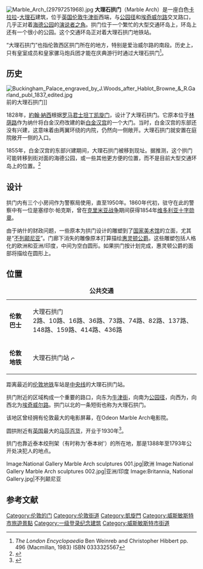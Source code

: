 {{roughtranslation|time=2019-06-14T00:10:55+00:00}}
{{coord|51|30|47|N|0|9|32|W|region:GB_type:landmark|display=title}}
[[Image:Marble_Arch_(29797251968).jpg|thumb]]
'''大理石拱门'''（Marble Arch）是一座白色[[卡拉拉|卡拉拉]]-[[大理石|大理石]]建筑，位于[[英国|英国]][[伦敦|伦敦]][[牛津街|牛津街]]西端，与[[公园径|公园径]]和[[埃奇威尔路|埃奇威尔路]]交叉路口，几乎正对着[[海德公园|海德公园]]的[[演说者之角|演说者之角]]。拱门位于一个繁忙的大型交通环岛上，环岛上还有一个很小的公园。这个交通环岛正对着大理石拱门地铁站。

“大理石拱门”也指伦敦西区拱门所在的地方，特别是爱治威尔路的南段。历史上，只有皇室成员和皇家骡马炮兵团才能在庆典游行时通过大理石拱门<ref>''The London Encyclopaedia'' Ben Weinreb and Christopher Hibbert pp. 496 {Macmillan, 1983} ISBN 0333325567</ref>。

==历史==
[[Image:Buckingham_Palace_engraved_by_J.Woods_after_Hablot_Browne_&_R.Garland_publ_1837_edited.jpg|thumb]]前的大理石拱门]]

1828年，[[約翰·納西|約翰·納西]]根据[[罗马|罗马]][[君士坦丁凯旋门|君士坦丁凯旋门]]，设计了大理石拱门。它原本位于[[林荫路|林荫路]]作为纳什将白金汉府改建的新[[白金汉宫|白金汉宫]]的一个大门。当时，白金汉宫的东部还没有兴建，这意味着由两翼环绕的内院，仍然向一侧敞开。大理石拱门就安置在庭院敞开一侧的入口。

1855年，白金汉宫的东部兴建期间，大理石拱门被移到现址。据推测，这个拱门可能转移到街对面的海德公园，或一些其他更方便的位置，而不是目前大型交通环岛上的位置。<ref>{{Cite web |url=http://news.bbc.co.uk/1/hi/england/london/4303919.stm |title=Marooned Marble Arch may be moved |accessdate=2011-05-06 |archive-date=2009-02-23 |archive-url=https://web.archive.org/web/20090223063549/http://news.bbc.co.uk/1/hi/england/london/4303919.stm |dead-url=no }}</ref>

==设计==
拱门内有三个小房间作为警察局使用，直至1950年。1860年代初，驻守在此的警察中有一位是塞缪尔·帕克斯，曾在[[克里米亚战争|克里米亚战争]]期间获得1854年[[维多利亚十字勋章|维多利亚十字勋章]]。

由于纳什的财政问题，一些原本为拱门设计的雕塑到了[[国家美术馆_(伦敦)|国家美术馆]]的立面，尤其是“[[不列颠尼亚|不列颠尼亚]]”。门廊下消失的雕像原本打算描绘[[阿瑟·韋爾斯利，第一代威靈頓公爵|惠灵顿公爵]]。这些雕塑包括人格化的欧洲和亚洲/印度，中间为空白圆形。如果拱门按计划完成，惠灵顿公爵的面部将描绘在圆形上。

==位置==
{| class="wikitable" align="right"
|+ '''公共交通'''
|'''伦敦巴士'''
|大理石拱门 <br>2路、10路、16路、36路、73路、74路、82路、137路、148路、159路、414路、436路
|-
| '''伦敦地铁'''
| 大理石拱门站 [[File:Central_roundel1.PNG|10px]]
|}

距离最近的[[伦敦地铁|伦敦地铁]]车站是[[中央线_(伦敦地铁)|中央线]]的大理石拱门站。

拱门附近的区域构成一个重要的路口，向东为[[牛津街|牛津街]]，向南为[[公园径|公园径]]，向西为{{tsl|en|Bayswater Road|贝斯沃特路}}，向西北为[[埃奇威尔路|埃奇威尔路]]。拱门以北的一条短街也称为大理石拱门。

该地区曾经拥有伦敦最大的电影屏幕，在Odeon Marble Arch电影院。

圆拱附近有[[英国|英国]]最大的[[马莎百货|马莎百货]]，开业于1930年<ref>{{cite web |url=http://www.examstutor.com/business/resources/companyprofiles/marksandspencer/history.php?style=printable |title=存档副本 |accessdate=2015-11-17 |deadurl=yes |archiveurl=https://web.archive.org/web/20151118010231/http://www.examstutor.com/business/resources/companyprofiles/marksandspencer/history.php?style=printable |archivedate=2015-11-18 }}</ref>。

拱门也靠近泰本绞刑架（有时称为'泰本树'）的所在地，那是1388年至1793年公开处决犯人的地点。

{{Commonscat|Marble Arch|大理石拱门}}
<gallery>
Image:National Gallery Marble Arch sculptures 001.jpg|欧洲
Image:National Gallery Marble Arch sculptures 002.jpg|亚洲/印度
Image:Britannia, National Gallery.jpg|不列颠尼亚
</gallery>

==参考文献==
{{Reflist|2}}
{{倫敦地標}}
{{DEFAULTSORT:Marble Arch}}
[[Category:伦敦的门|Category:伦敦的门]]
[[Category:伦敦街道|Category:伦敦街道]]
[[Category:凱旋門|Category:凱旋門]]
[[Category:威斯敏斯特市旅遊景點|Category:威斯敏斯特市旅遊景點]]
[[Category:一级登录纪念建筑|Category:一级登录纪念建筑]]
[[Category:威斯敏斯特市街道|Category:威斯敏斯特市街道]]